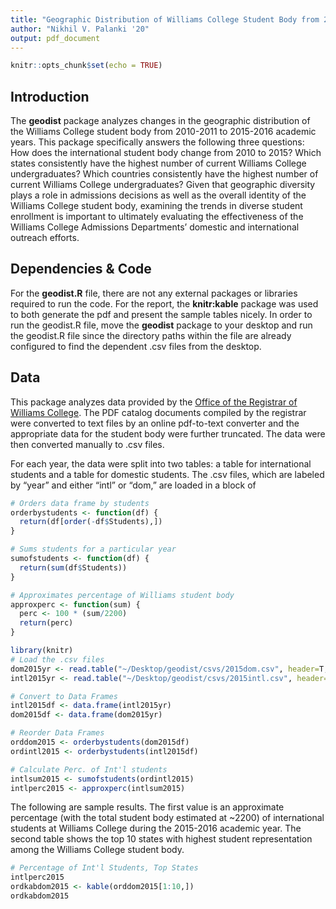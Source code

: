 ```yaml
---
title: "Geographic Distribution of Williams College Student Body from 2010-2015"
author: "Nikhil V. Palanki '20"
output: pdf_document
---
```


```r
knitr::opts_chunk$set(echo = TRUE)
```
## Introduction

The **geodist** package analyzes changes in the geographic distribution of the Williams College student body from 2010-2011 to 2015-2016 academic years. This package specifically answers the following three questions: How does the international student body change from 2010 to 2015? Which states consistently have the highest number of current Williams College undergraduates? Which countries consistently have the highest number of current Williams College undergraduates? Given that geographic diversity plays a role in admissions decisions as well as the overall identity of the Williams College student body, examining the trends in diverse student enrollment is important to ultimately evaluating the effectiveness of the Williams College Admissions Departments' domestic and international outreach efforts.

## Dependencies & Code

For the **geodist.R** file, there are not any external packages or libraries required to run the code. For the report, the **knitr:kable** package was used to both generate the pdf and present the sample tables nicely. In order to run the geodist.R file, move the **geodist** package to your desktop and run the geodist.R file since the directory paths within the file are already configured to find the dependent .csv files from the desktop.

## Data

This package analyzes data provided by the [Office of the Registrar of Williams College](http://web.williams.edu/admin/registrar/catalog/archive.html). The PDF catalog documents compiled by the registrar were converted to text files by an online pdf-to-text converter and the appropriate data for the student body were further truncated. The data were then converted manually to .csv files.

For each year, the data were split into two tables: a table for international students and a table for domestic students. The .csv files, which are labeled by "year" and either "intl" or "dom," are loaded in a block of 

```r
# Orders data frame by students
orderbystudents <- function(df) {
  return(df[order(-df$Students),])
}

# Sums students for a particular year
sumofstudents <- function(df) {
  return(sum(df$Students))
}

# Approximates percentage of Williams student body
approxperc <- function(sum) {
  perc <- 100 * (sum/2200)
  return(perc)
}
```


```r
library(knitr)
# Load the .csv files
dom2015yr <- read.table("~/Desktop/geodist/csvs/2015dom.csv", header=T, sep=",")
intl2015yr <- read.table("~/Desktop/geodist/csvs/2015intl.csv", header=T, sep=",")

# Convert to Data Frames
intl2015df <- data.frame(intl2015yr)
dom2015df <- data.frame(dom2015yr)

# Reorder Data Frames
orddom2015 <- orderbystudents(dom2015df)
ordintl2015 <- orderbystudents(intl2015df)

# Calculate Perc. of Int'l students
intlsum2015 <- sumofstudents(ordintl2015)
intlperc2015 <- approxperc(intlsum2015)
```

The following are sample results. The first value is an approximate percentage (with the total student body estimated at ~2200) of international students at Williams College during the 2015-2016 academic year. The second table shows the top 10 states with highest student representation among the Williams College student body.

```r
# Percentage of Int'l Students, Top States
intlperc2015
ordkabdom2015 <- kable(orddom2015[1:10,])
ordkabdom2015
```